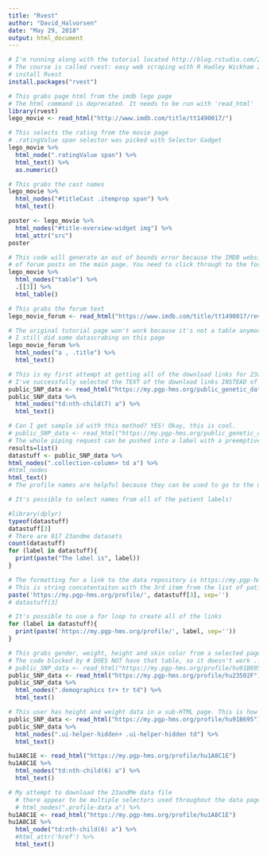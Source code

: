 ```yaml
---
title: "Rvest"
author: "David_Halvorsen"
date: "May 29, 2018"
output: html_document
---
```


```r
# I'm running along with the tutorial located http://blog.rstudio.com/2014/11/24/rvest-easy-web-scraping-with-r/
# The course is called rvest: easy web scraping with R Hadley Wickham 2014-11-24
# install Rvest
install.packages("rvest")
```

```r
# This grabs page html from the imdb lego page
# The html command is deprecated. It needs to be run with 'read_html'
library(rvest)
lego_movie <- read_html("http://www.imdb.com/title/tt1490017/")
```

```r
# This selects the rating from the movie page
# .ratingValue span selector was picked with Selector Gadget
lego_movie %>%
  html_node(".ratingValue span") %>%
  html_text() %>%
  as.numeric()
```

```r
# This grabs the cast names
lego_movie %>%
  html_nodes("#titleCast .itemprop span") %>%
  html_text()
```

```r
poster <- lego_movie %>%
  html_nodes("#title-overview-widget img") %>%
  html_attr("src")
poster
```


```r
# This code will generate an out of bounds error because the IMDB website no longer has a list
# of forum posts on the main page. You need to click through to the forum.
lego_movie %>%
  html_nodes("table") %>%
  .[[3]] %>%
  html_table()
```

```r
# This grabs the forum text
lego_movie_forum <- read_html("https://www.imdb.com/title/tt1490017/reviews?ref_=tt_urv")
```

```r
# The original tutorial page won't work because it's not a table anymore in the new format
# I still did some datascrabing on this page
lego_movie_forum %>%
  html_nodes("a , .title") %>%
  html_text()
```

```r
# This is my first attempt at getting all of the download links for 23andMe public data that I found online
# I've successfully selected the TEXT of the download links INSTEAD of the data :(
public_SNP_data <- read_html("https://my.pgp-hms.org/public_genetic_data?data_type=23andMe")
public_SNP_data %>%
  html_nodes("td:nth-child(7) a") %>%
  html_text()
```

```r
# Can I get sample id with this method? YES! Okay, this is cool.
# public_SNP_data <- read_html("https://my.pgp-hms.org/public_genetic_data?data_type=23andMe")
# The whole piping request can be pushed into a label with a preemptive <-
results=list() 
datastuff <- public_SNP_data %>%
html_nodes(".collection-column+ td a") %>%
#html_nodes
html_text() 
# The profile names are helpful because they can be used to go to the user page and get the download links AND the BMI, height, phenotype data
```

```r
# It's possible to select names from all of the patient labels!

#library(dplyr)
typeof(datastuff)
datastuff[3]
# There are 817 23andme datasets
count(datastuff)
for (label in datastuff){
  print(paste("The label is", label))
}
```

```r
# The formatting for a link to the data repository is https://my.pgp-hms.org/profile/hu1A8C1E
# This is string concatentaiton with the 3rd item from the list of patient sample names
paste('https://my.pgp-hms.org/profile/', datastuff[3], sep='')
# datastuff[3]
```

```r
# It's possible to use a for loop to create all of the links
for (label in datastuff){
  print(paste('https://my.pgp-hms.org/profile/', label, sep=''))
}
```

```r
# This grabs gender, weight, height and skin color from a selected page
# The code blocked by # DOES NOT have that table, so it doesn't work ... possible to have if/else to run through all links?
# public_SNP_data <- read_html("https://my.pgp-hms.org/profile/hu91B695")
public_SNP_data <- read_html("https://my.pgp-hms.org/profile/hu23502F")
public_SNP_data %>%
  html_nodes(".demographics tr+ tr td") %>%
  html_text()
```

```r
# This user has height and weight data in a sub-HTML page. This is how I grabbed that data:
public_SNP_data <- read_html("https://my.pgp-hms.org/profile/hu91B695")
public_SNP_data %>%
  html_nodes(".ui-helper-hidden+ .ui-helper-hidden td") %>%
  html_text()

```

```r
hu1A8C1E <- read_html("https://my.pgp-hms.org/profile/hu1A8C1E")
hu1A8C1E %>%
  html_nodes("td:nth-child(6) a") %>%
  html_text()
```

```r
# My attempt to download the 23andMe data file
  # there appear to be multiple selectors used throughout the data pages :(
  # html_nodes(".profile-data a") %>%
hu1A8C1E <- read_html("https://my.pgp-hms.org/profile/hu1A8C1E")
hu1A8C1E %>%
  html_node("td:nth-child(6) a") %>%
  #html_attr('href') %>%
  html_text()

```












